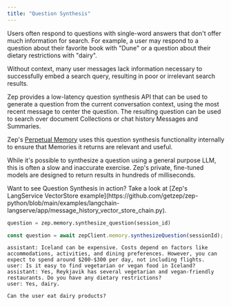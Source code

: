 ```yaml
---
title: "Question Synthesis"
---
```


Users often respond to questions with single-word answers that don't offer much information for search.
For example, a user may respond to a question about their favorite book with "Dune" or a question about their
dietary restrictions with "dairy".

<Info>
  Without context, many user messages lack information necessary to successfully embed a search query, resulting in poor
  or irrelevant search results.
</Info>

Zep provides a low-latency question synthesis API that can be used to generate a question from the current conversation context, using
the most recent message to center the question. The resulting question can be used to search over document Collections or
chat history Messages and Summaries.

Zep's [Perpetual Memory](/chat-history-memory) uses this question synthesis functionality internally to ensure
that Memories it returns are relevant and useful.

While it's possible to synthesize a question using a general purpose LLM, this is often a slow and inaccurate exercise.
Zep's private, fine-tuned models are designed to return results in hundreds of milliseconds.

<Info>
  Want to see Question Synthesis in action? Take a look at [Zep's LangService VectorStore
  example](https://github.com/getzep/zep-python/blob/main/examples/langchain-langserve/app/message_history_vector_store_chain.py).
</Info>

<Tabs group="sessions">

<Tab title="Python" group-key="python">

```Python
question = zep.memory.synthesize_question(session_id)
```

</Tab>
<Tab title="Typescript" group-key="ts">

```Typescript
const question = await zepClient.memory.synthesizeQuestion(sessionId);
```

</Tab>
</Tabs>

```Text
assistant: Iceland can be expensive. Costs depend on factors like accommodations, activities, and dining preferences. However, you can expect to spend around $200-$300 per day, not including flights.
user: Is it easy to find vegetarian or vegan food in Iceland?
assistant: Yes, Reykjavik has several vegetarian and vegan-friendly restaurants. Do you have any dietary restrictions?
user: Yes, dairy.
```

```Text
Can the user eat dairy products?
```
